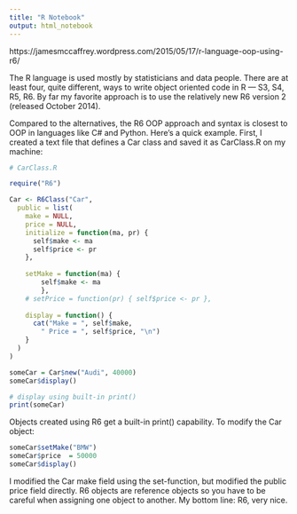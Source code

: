 ```yaml
---
title: "R Notebook"
output: html_notebook
---
```


https://jamesmccaffrey.wordpress.com/2015/05/17/r-language-oop-using-r6/

The R language is used mostly by statisticians and data people. There are at least four, quite different, ways to write object oriented code in R — S3, S4, R5, R6. By far my favorite approach is to use the relatively new R6 version 2 (released October 2014).

Compared to the alternatives, the R6 OOP approach and syntax is closest to OOP in languages like C# and Python. Here’s a quick example. First, I created a text file that defines a Car class and saved it as CarClass.R on my machine:

```r
# CarClass.R

require("R6")

Car <- R6Class("Car",
  public = list(
    make = NULL,
    price = NULL,
    initialize = function(ma, pr) {
      self$make <- ma
      self$price <- pr
    },
    
    setMake = function(ma) { 
        self$make <- ma 
        },
    # setPrice = function(pr) { self$price <- pr },
    
    display = function() {
      cat("Make = ", self$make,
        " Price = ", self$price, "\n")
    }
  )
)
```



```r
someCar = Car$new("Audi", 40000)
someCar$display()
```

```r
# display using built-in print()
print(someCar)
```

Objects created using R6 get a built-in print() capability. To modify the Car object:

```r
someCar$setMake("BMW")
someCar$price  = 50000
someCar$display()
```

I modified the Car make field using the set-function, but modified the public price field directly. R6 objects are reference objects so you have to be careful when assigning one object to another. My bottom line: R6, very nice.